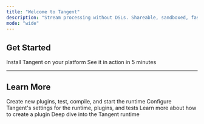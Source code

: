```yaml
---
title: "Welcome to Tangent"
description: "Stream processing without DSLs. Shareable, sandboxed, fast."
mode: "wide"
---
```


## Get Started

<Columns cols={2}>
  <Card
    title="Install Tangent"
    icon="download"
    href="/install"
  >
    Install Tangent on your platform
  </Card>
  <Card
    title="Quickstart"
    icon="code"
    href="/quickstart"
  >
    See it in action in 5 minutes
  </Card>
</Columns>

***

## Learn More
<Columns cols={2}>
    <Card
    title="CLI"
    icon="terminal"
    href="/cli/overview"
  >
    Create new plugins, test, compile, and start the runtime
  </Card>
  <Card
    title="Configuration"
    icon="settings"
    href="/cli/tangent-yaml"
  >
    Configure Tangent's settings for the runtime, plugins, and tests
  </Card>
  <Card
    title="Authoring Plugins"
    icon="plug-zap"
    href="/plugins/authoring"
  >
    Learn more about how to create a plugin
  </Card>
  <Card
    title="Runtime"
    icon="flame"
    href="/runtime"
  >
    Deep dive into the Tangent runtime
  </Card>
</Columns>

